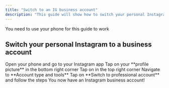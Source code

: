 ```yaml
---
title: "Switch to an IG business account"
description: "This guide will show how to switch your personal Instagram into af business account"
---
```


<Note>You need to use your phone for this guide to work</Note>

## Switch your personal Instagram to a business account

<Steps>
  <Step title="Step One">
    Open your phone and go to your Instagram app
  </Step>

  <Step title="Step Two">
    Tap on your **profile picture** in the bottom right corner
  </Step>

  <Step title="Step Three">
    Tap on <Icon icon="bars" iconType="solid" /> in the top right corner
  </Step>

  <Step title="Step Four">
    Navigate to **Account type and tools**
  </Step>

  <Step title="Step Five">
    Tap on **Switch to professional account** and follow the steps
  </Step>

  <Step title="Congratulation 🎉🎉🎉">
    You now have an Instagram business account!
  </Step>
</Steps>